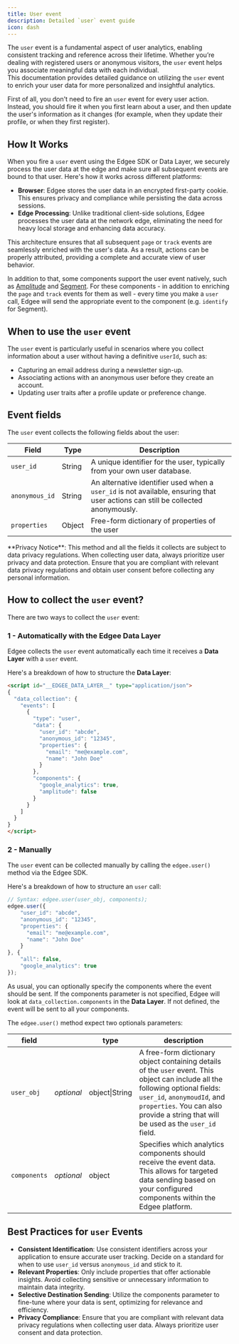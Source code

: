 ```yaml
---
title: User event
description: Detailed `user` event guide
icon: dash
---
```


The `user` event is a fundamental aspect of user analytics, enabling consistent tracking and reference across their lifetime. 
Whether you’re dealing with registered users or anonymous visitors, the `user` event helps you associate meaningful data with each individual.  
This documentation provides detailed guidance on utilizing the `user` event to enrich 
your user data for more personalized and insightful analytics.

First of all, you don't need to fire an `user` event for every user action. Instead, you should fire it when 
you first learn about a user, and then update the user's information as it changes (for example, when they update their profile, or when they first register).

## How It Works  

When you fire a `user` event using the Edgee SDK or Data Layer, we securely process the user data at the edge and make sure all subsequent events are bound to that user.
Here's how it works across different platforms:  

- **Browser**: Edgee stores the user data in an encrypted first-party cookie. This ensures privacy and compliance while persisting the data across sessions.  
- **Edge Processing**: Unlike traditional client-side solutions, Edgee processes the user data at the network edge, eliminating the need for heavy local storage and enhancing data accuracy.  

This architecture ensures that all subsequent `page` or `track` events are seamlessly enriched with the user's data. As a result, actions can be properly attributed, providing a complete and accurate view of user behavior.

In addition to that, some components support the user event natively, such as [Amplitude](/components/data-collection/amplitude) and [Segment](/components/data-collection/segment).
For these components - in addition to enriching the `page` and `track` events for them as well - every time you make a `user` call, Edgee will send the appropriate event to the component (e.g. `identify` for Segment).


## When to use the `user` event  

The `user` event is particularly useful in scenarios where you collect information about a user without having a definitive `userId`, such as:  
- Capturing an email address during a newsletter sign-up.  
- Associating actions with an anonymous user before they create an account.  
- Updating user traits after a profile update or preference change.  


## Event fields

The `user` event collects the following fields about the user:

Field | Type | Description
----- | ---- | ---
`user_id` | String | A unique identifier for the user, typically from your own user database.
`anonymous_id` | String | An alternative identifier used when a `user_id` is not available, ensuring that user actions can still be collected anonymously.
`properties` | Object | Free-form dictionary of properties of the user

<Warning>
  **Privacy Notice**:
  This method and all the fields it collects are subject to data privacy regulations.
  When collecting user data, always prioritize user privacy and data protection.
  Ensure that you are compliant with relevant data privacy regulations and obtain user consent before collecting any personal information.
</Warning>

## How to collect the `user` event?

There are two ways to collect the `user` event:

### 1 - Automatically with the **Edgee Data Layer**

Edgee collects the `user` event automatically each time it receives a **Data Layer** with a `user` event.

Here's a breakdown of how to structure the **Data Layer**:

```html
<script id="__EDGEE_DATA_LAYER__" type="application/json">
{
  "data_collection": {
    "events": [
      {
        "type": "user",
        "data": {
          "user_id": "abcde",
          "anonymous_id": "12345",
          "properties": {
            "email": "me@example.com",
            "name": "John Doe"
          }
        },
        "components": {
          "google_analytics": true,
          "amplitude": false
        }
      }
    ]
  }
}
</script>
```

### 2 - Manually 

The `user` event can be collected manually by calling the `edgee.user()` method via the Edgee SDK.

Here's a breakdown of how to structure an `user` call:

```javascript
// Syntax: edgee.user(user_obj, components);
edgee.user({
    "user_id": "abcde",
    "anonymous_id": "12345",
    "properties": {
      "email": "me@example.com",
      "name": "John Doe"
    }
}, {
    "all": false,
    "google_analytics": true
});
```

As usual, you can optionally specify the components where the event should be sent. If the components parameter is not
specified, Edgee will look at `data_collection.components` in the **Data Layer**. If not defined, the event will be sent to all your components.

The `edgee.user()` method expect two optionals parameters:

field |    | type | description
--- | -- |--- | ---
`user_obj` | _optional_ | object\|String | A free-form dictionary object containing details of the `user` event. This object can include all the following optional fields: `user_id`, `anonymoudId`, and `properties`. You can also provide a string that will be used as the `user_id` field.
`components` | _optional_ | object | Specifies which analytics components should receive the event data. This allows for targeted data sending based on your configured components within the Edgee platform.


## Best Practices for `user` Events

- **Consistent Identification**: Use consistent identifiers across your application to ensure accurate user tracking. Decide on a standard for when to use `user_id` versus `anonymous_id` and stick to it.
- **Relevant Properties**: Only include properties that offer actionable insights. Avoid collecting sensitive or unnecessary information to maintain data integrity.
- **Selective Destination Sending**: Utilize the components parameter to fine-tune where your data is sent, optimizing for relevance and efficiency.
- **Privacy Compliance**: Ensure that you are compliant with relevant data privacy regulations when collecting user data. Always prioritize user consent and data protection.
